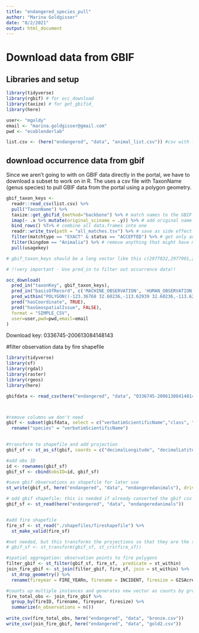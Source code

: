 ```yaml
---
title: "endangered_species_pull"
author: "Marina Goldgisser"
date: "8/2/2021"
output: html_document
---
```

# Download data from GBIF

## Libraries and setup

```r

library(tidyverse)
library(rgbif) # for occ_download
library(taxize) # for get_gbifid_
library(here)

user<- "mgoldy"
email <- "marina.goldgisser@gmail.com"
pwd <- "ecoblenderlab"

list.csv <- (here("endangered", "data", "animal_list.csv")) #csv with list of species 

```

## download occurrence data from gbif

Since we aren't going to with on GBIF data directly in the portal, we have to download a subset to work on in R. The uses a csv file with TaxonName (genus species) to pull GBIF data from the portal using a polygon geometry.

```r

gbif_taxon_keys <- 
  readr::read_csv(list.csv) %>% 
  pull("TaxonName") %>% 
  taxize::get_gbifid_(method="backbone") %>% # match names to the GBIF backbone to get taxonkeys
  imap(~ .x %>% mutate(original_sciname = .y)) %>% # add original name back into data.frame
  bind_rows() %T>% # combine all data.frames into one
  readr::write_tsv(path = "all_matches.tsv") %>% # save as side effect for you to inspect if you want
  filter(matchtype == "EXACT" & status == "ACCEPTED") %>% # get only accepted and matched names
  filter(kingdom == "Animalia") %>% # remove anything that might have matched to a non-animal
  pull(usagekey)

# gbif_taxon_keys should be a long vector like this c(2977832,2977901,2977966,2977835,2977863)

# !!very important - Use pred_in to filter out occurrence data!!

occ_download(
  pred_in("taxonKey", gbif_taxon_keys),
  pred_in("basisOfRecord", c('MACHINE_OBSERVATION', 'HUMAN_OBSERVATION','OBSERVATION', 'MATERIAL_SAMPLE', 'LITERATURE')),
  pred_within("POLYGON((-123.36768 32.60236,-113.62939 32.60236,-113.62939 38.21401,-123.36768 38.21401,-123.36768 32.60236))"), #this polygon is a square Nborder-SanFran Sborder-mexico E/Wborder-include all CA
  pred("hasCoordinate", TRUE),
  pred("hasGeospatialIssue", FALSE),
  format = "SIMPLE_CSV",
  user=user,pwd=pwd,email=email
)
```
Download key: 0336745-200613084148143


#filter observation data by fire shapefile


```r
library(tidyverse)
library(sf)
library(rgdal)
library(raster)
library(rgeos)
library(here)

gbifdata <- read_csv(here("endangered", "data", "0336745-200613084148143.csv")) 



#remove columns we don't need
gbif <- subset(gbifdata, select = c("verbatimScientificName","class", "order", "year", "month", "day","decimalLongitude", "decimalLatitude", "individualCount", "basisOfRecord")) %>% 
  rename("species" = "verbatimScientificName")
  

#transform to shapefile and add projection
gbif_sf <- st_as_sf(gbif, coords = c("decimalLongitude", "decimalLatitude"), crs = 4326, remove = FALSE)

#add obs ID
id <- rownames(gbif_sf) 
gbif_sf <- cbind(obsID=id, gbif_sf)

#save gbif observations as shapefile for later use
st_write(gbif_sf, here("endangered", "data", "endangeredanimals"), driver = "ESRI Shapefile", delete_layer = TRUE)

# add gbif shapefile; this is needed if already converted the gbif csv to shapefile
gbif_sf <- st_read(here("endangered", "data", "endangeredanimals")) 


#add fire shapefile
fire_sf <- st_read("./shapefiles/fireshapefile") %>% 
  st_make_valid(fire_sf)

#not needed, but this transforms the projections so that they are the same
# gbif_sf <- st_transform(gbif_sf, st_crs(fire_sf))

#spatial aggregation: observation points to fire polygons
filter_gbif <- st_filter(gbif_sf, fire_sf, .predicate = st_within)
join_fire_gbif <- st_join(filter_gbif, fire_sf, join = st_within) %>% 
  st_drop_geometry() %>% 
  rename(fireyear = FIRE_YEARn, firename = INCIDENT, firesize = GISAcres)

#counts up multiple instances and generates new vector as counts by grouping factors####
fire_total_obs <- join_fire_gbif %>% 
  group_by(fireID, firename, fireyear, firesize) %>% 
  summarize(n_observations = n()) 
  
write_csv(fire_total_obs, here("endangered", "data", "bronze.csv"))
write_csv(join_fire_gbif, here("endangered", "data", "gold2.csv"))

```